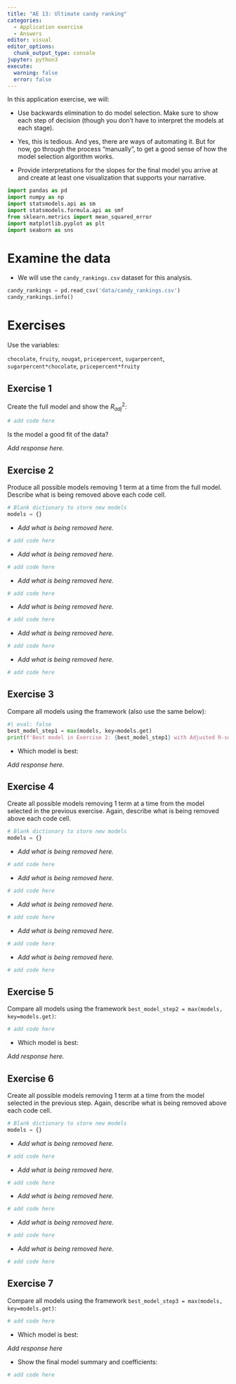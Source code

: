```yaml
---
title: "AE 13: Ultimate candy ranking"
categories: 
  - Application exercise
  - Answers
editor: visual
editor_options: 
  chunk_output_type: console
jupyter: python3
execute:
  warning: false
  error: false
---
```


In this application exercise, we will:

-   Use backwards elimination to do model selection.
    Make sure to show each step of decision (though you don't have to interpret the models at each stage).

-   Yes, this is tedious.
    And yes, there are ways of automating it.
    But for now, go through the process "manually", to get a good sense of how the model selection algorithm works.

-   Provide interpretations for the slopes for the final model you arrive at and create at least one visualization that supports your narrative.

```python
import pandas as pd
import numpy as np
import statsmodels.api as sm
import statsmodels.formula.api as smf
from sklearn.metrics import mean_squared_error
import matplotlib.pyplot as plt
import seaborn as sns
```

# Examine the data

-   We will use the `candy_rankings.csv` dataset for this analysis.

```python
candy_rankings = pd.read_csv('data/candy_rankings.csv')
candy_rankings.info()
```

# Exercises

Use the variables:

`chocolate`, `fruity`, `nougat`, `pricepercent`, `sugarpercent`, `sugarpercent*chocolate`, `pricepercent*fruity`

## Exercise 1

Create the full model and show the $R^2_{adj}$:

```python
# add code here
```

Is the model a good fit of the data?

*Add response here.*

## Exercise 2

Produce all possible models removing 1 term at a time from the full model.
Describe what is being removed above each code cell.

```python
# Blank dictionary to store new models
models = {}
```

-   *Add what is being removed here.*

```python
# add code here
```

-   *Add what is being removed here.*

```python
# add code here
```

-   *Add what is being removed here.*

```python
# add code here
```

-   *Add what is being removed here.*

```python
# add code here
```

-   *Add what is being removed here.*

```python
# add code here
```

-   *Add what is being removed here.*

```python
# add code here
```

## Exercise 3

Compare all models using the framework (also use the same below):

```python
#| eval: false
best_model_step1 = max(models, key=models.get)
print(f'Best model in Exercise 2: {best_model_step1} with Adjusted R-squared: {models[best_model_step1]}')
```

-   Which model is best:

*Add response here.*

## Exercise 4

Create all possible models removing 1 term at a time from the model selected in the previous exercise.
Again, describe what is being removed above each code cell.

```python
# Blank dictionary to store new models
models = {}
```

-   *Add what is being removed here.*

```python
# add code here
```

-   *Add what is being removed here.*

```python
# add code here
```

-   *Add what is being removed here.*

```python
# add code here
```

-   *Add what is being removed here.*

```python
# add code here
```

-   *Add what is being removed here.*

```python
# add code here
```

## Exercise 5

Compare all models using the framework `best_model_step2 = max(models, key=models.get)`:

```python
# add code here
```

-   Which model is best:

*Add response here.*

## Exercise 6

Create all possible models removing 1 term at a time from the model selected in the previous step.
Again, describe what is being removed above each code cell.

```python
# Blank dictionary to store new models
models = {}
```

-   *Add what is being removed here.*

```python
# add code here
```

-   *Add what is being removed here.*

```python
# add code here
```

-   *Add what is being removed here.*

```python
# add code here
```

-   *Add what is being removed here.*

```python
# add code here
```

-   *Add what is being removed here.*

```python
# add code here
```

## Exercise 7

Compare all models using the framework `best_model_step3 = max(models, key=models.get)`:

```python
# add code here
```

-   Which model is best:

*Add response here*

-   Show the final model summary and coefficients:

```python
# add code here
```

